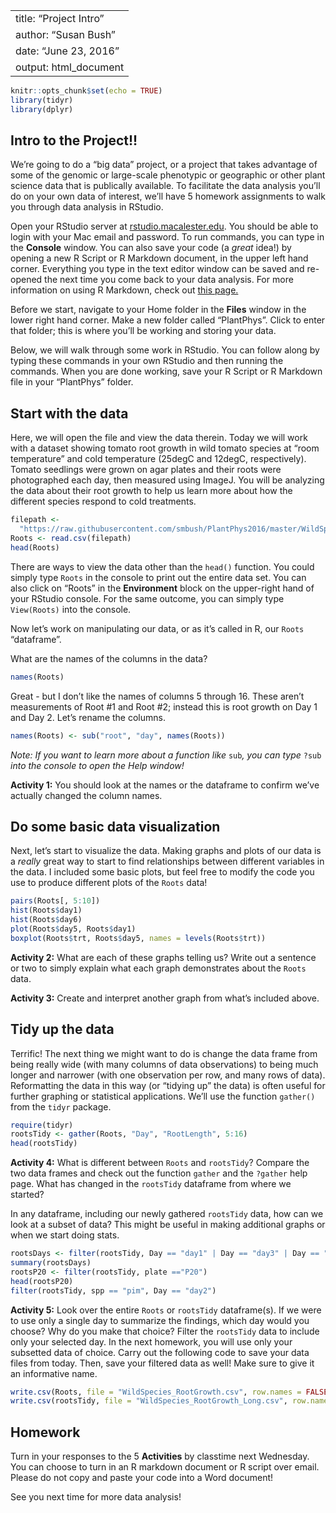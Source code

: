 
---
title: "Project Intro"
author: "Susan Bush"
date: "June 23, 2016"
output: html_document
---

```r
knitr::opts_chunk$set(echo = TRUE)
library(tidyr)
library(dplyr)

```

## Intro to the Project!!

We're going to do a "big data" project, or a project that takes advantage of some of the genomic or large-scale phenotypic or geographic or other plant science data that is publically available. To facilitate the data analysis you'll do on your own data of interest, we'll have 5 homework assignments to walk you through data analysis in RStudio. 

Open your RStudio server at [rstudio.macalester.edu](http://rstudio.macalester.edu). You should be able to login with your Mac email and password. To run commands, you can type in the **Console** window. You can also save your code (a _great_ idea!) by opening a new R Script or R Markdown document, in the upper left hand corner. Everything you type in the text editor window can be saved and re-opened the next time you come back to your data analysis. For more information on using R Markdown, check out [this page.](http://rmarkdown.rstudio.com/authoring_quick_tour.html)

Before we start, navigate to your Home folder in the **Files** window in the lower right hand corner. Make a new folder called "PlantPhys". Click to enter that folder; this is where you'll be working and storing your data. 

Below, we will walk through some work in RStudio. You can follow along by typing these commands in your own RStudio and then running the commands. When you are done working, save your R Script or R Markdown file in your "PlantPhys" folder.

## Start with the data

Here, we will open the file and view the data therein. Today we will work with a dataset showing tomato root growth in wild tomato species at "room temperature" and cold temperature (25degC and 12degC, respectively). Tomato seedlings were grown on agar plates and their roots were photographed each day, then measured using ImageJ.  You will be analyzing the data about their root growth to help us learn more about how the different species respond to cold treatments. 

```r
filepath <- 
  "https://raw.githubusercontent.com/smbush/PlantPhys2016/master/WildSpecies_RootGrowth_062316.csv"
Roots <- read.csv(filepath)
head(Roots)

```

There are ways to view the data other than the `head()` function. You could simply type `Roots` in the console to print out the entire data set. You can also click on "Roots" in the **Environment** block on the upper-right hand of your RStudio console. For the same outcome, you can simply type `View(Roots)` into the console. 

Now let's work on manipulating our data, or as it's called in R, our `Roots` "dataframe". 

What are the names of the columns in the data? 
```r
names(Roots)
```
Great - but I don't like the names of columns 5 through 16. These aren't measurements of Root #1 and Root #2; instead this is root growth on Day 1 and Day 2. Let's rename the columns. 
```r
names(Roots) <- sub("root", "day", names(Roots))
```
_Note: If you want to learn more about a function like_ `sub`_, you can type_ `?sub` _into the console to open the Help window!_

**Activity 1:** You should look at the names or the dataframe to confirm we've actually changed the column names. 

## Do some basic data visualization

Next, let's start to visualize the data. Making graphs and plots of our data is a _really_ great way to start to find relationships between different variables in the data. I included some basic plots, but feel free to modify the code you use to produce different plots of the `Roots` data!

```r
pairs(Roots[, 5:10])
hist(Roots$day1)
hist(Roots$day6)
plot(Roots$day5, Roots$day1)
boxplot(Roots$trt, Roots$day5, names = levels(Roots$trt)) 
```

**Activity 2:** What are each of these graphs telling us? Write out a sentence or two to simply explain what each graph demonstrates about the `Roots` data. 

**Activity 3:** Create and interpret another graph from what's included above. 

## Tidy up the data

Terrific! The next thing we might want to do is change the data frame from being really wide (with many columns of data observations) to being much longer and narrower (with one observation per row, and many rows of data). Reformatting the data in this way (or "tidying up" the data) is often useful for further graphing or statistical applications. We'll use the function `gather()` from the `tidyr` package. 
```r
require(tidyr)
rootsTidy <- gather(Roots, "Day", "RootLength", 5:16)
head(rootsTidy)

```

**Activity 4:** What is different between `Roots` and `rootsTidy`? Compare the two data frames and check out the function `gather` and the `?gather` help page. What has changed in the `rootsTidy` dataframe from where we started?


In any dataframe, including our newly gathered `rootsTidy` data, how can we look at a subset of data? This might be useful in making additional graphs or when we start doing stats. 

```r

rootsDays <- filter(rootsTidy, Day == "day1" | Day == "day3" | Day == "day5")
summary(rootsDays)
rootsP20 <- filter(rootsTidy, plate =="P20")
head(rootsP20)
filter(rootsTidy, spp == "pim", Day == "day2")

```

**Activity 5:** Look over the entire `Roots` or `rootsTidy` dataframe(s). If we were to use only a single day to summarize the findings, which day would you choose? Why do you make that choice? Filter the `rootsTidy` data to include only your selected day.  In the next homework, you will use only your subsetted data of choice. Carry out the following code to save your data files from today. Then, save your filtered data as well! Make sure to give it an informative name.

```r
write.csv(Roots, file = "WildSpecies_RootGrowth.csv", row.names = FALSE)
write.csv(rootsTidy, file = "WildSpecies_RootGrowth_Long.csv", row.names = FALSE)
```

## Homework 
Turn in your responses to the 5 **Activities** by classtime next Wednesday. You can choose to turn in an R markdown document or R script over email. Please do not copy and paste your code into a Word document!

See you next time for more data analysis!  






